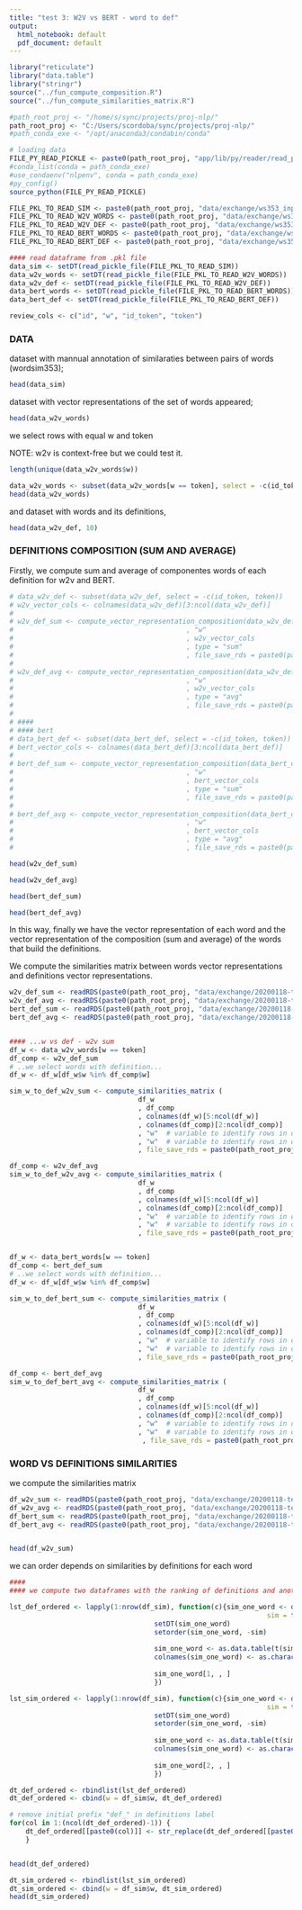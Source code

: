 ---
title: "test 3: W2V vs BERT - word to def"
output:
  html_notebook: default
  pdf_document: default
---


```{r, echo = FALSE}
library("reticulate")
library("data.table")
library("stringr")
source("../fun_compute_composition.R")
source("../fun_compute_similarities_matrix.R")

#path_root_proj <- "/home/s/sync/projects/proj-nlp/"
path_root_proj <- "C:/Users/scordoba/sync/projects/proj-nlp/"
#path_conda_exe <- "/opt/anaconda3/condabin/conda" 

# loading data
FILE_PY_READ_PICKLE <- paste0(path_root_proj, "app/lib/py/reader/read_pickle.py")
#conda_list(conda = path_conda_exe)
#use_condaenv("nlpenv", conda = path_conda_exe)
#py_config()
source_python(FILE_PY_READ_PICKLE)

FILE_PKL_TO_READ_SIM <- paste0(path_root_proj, "data/exchange/ws353_input_sim")
FILE_PKL_TO_READ_W2V_WORDS <- paste0(path_root_proj, "data/exchange/ws353_w2v_words_context")
FILE_PKL_TO_READ_W2V_DEF <- paste0(path_root_proj, "data/exchange/ws353_w2v_def_cambridge")
FILE_PKL_TO_READ_BERT_WORDS <- paste0(path_root_proj, "data/exchange/ws353_bert_words")
FILE_PKL_TO_READ_BERT_DEF <- paste0(path_root_proj, "data/exchange/ws353_bert_def_cambridge")

#### read dataframe from .pkl file
data_sim <- setDT(read_pickle_file(FILE_PKL_TO_READ_SIM))
data_w2v_words <- setDT(read_pickle_file(FILE_PKL_TO_READ_W2V_WORDS))
data_w2v_def <- setDT(read_pickle_file(FILE_PKL_TO_READ_W2V_DEF))
data_bert_words <- setDT(read_pickle_file(FILE_PKL_TO_READ_BERT_WORDS))
data_bert_def <- setDT(read_pickle_file(FILE_PKL_TO_READ_BERT_DEF))

review_cols <- c("id", "w", "id_token", "token")

```

### DATA

dataset with mannual annotation of similaraties between pairs of words (wordsim353);


```{r}
head(data_sim)
```


dataset with vector representations of the set of words appeared;

```{r}
head(data_w2v_words)
```

we select rows with equal w and token 

NOTE: w2v is context-free but we could test it.


```{r echo=FALSE}
length(unique(data_w2v_words$w))

data_w2v_words <- subset(data_w2v_words[w == token], select = -c(id_token, token))
head(data_w2v_words)
```

and dataset with words and its definitions,

```{r echo = FALSE}
head(data_w2v_def, 10)
```


### DEFINITIONS COMPOSITION (SUM AND AVERAGE)

Firstly, we compute sum and average of componentes words of each definition for w2v and BERT.

```{r echo = FALSE}
# data_w2v_def <- subset(data_w2v_def, select = -c(id_token, token))
# w2v_vector_cols <- colnames(data_w2v_def)[3:ncol(data_w2v_def)]
# 
# w2v_def_sum <- compute_vector_representation_composition(data_w2v_def 
#                                           , "w" 
#                                           , w2v_vector_cols 
#                                           , type = "sum"
#                                           , file_save_rds = paste0(path_root_proj, "data/exchange/20200118-test3-wToDef/w2v_def_sum.rds"))
# 
# w2v_def_avg <- compute_vector_representation_composition(data_w2v_def 
#                                           , "w" 
#                                           , w2v_vector_cols 
#                                           , type = "avg"
#                                           , file_save_rds = paste0(path_root_proj, "data/exchange/20200118-test3-wToDef/w2v_def_avg.rds"))
# 
# ####
# #### bert
# data_bert_def <- subset(data_bert_def, select = -c(id_token, token))
# bert_vector_cols <- colnames(data_bert_def)[3:ncol(data_bert_def)]
# 
# bert_def_sum <- compute_vector_representation_composition(data_bert_def 
#                                           , "w" 
#                                           , bert_vector_cols
#                                           , type = "sum"
#                                           , file_save_rds = paste0(path_root_proj, "data/exchange/20200118-test3-wToDef/bert_def_sum.rds"))
# 
# bert_def_avg <- compute_vector_representation_composition(data_bert_def 
#                                           , "w" 
#                                           , bert_vector_cols 
#                                           , type = "avg"
#                                           , file_save_rds = paste0(path_root_proj, "data/exchange/20200118-test3-wToDef/bert_def_avg.rds"))

```

```{r}
head(w2v_def_sum)
```
```{r}
head(w2v_def_avg)
```

```{r}
head(bert_def_sum)
```

```{r}
head(bert_def_avg)
```


In this way, finally we have the vector representation of each word and the vector representation of the composition (sum and average) of the words that build the definitions.

We compute the similarities matrix between words vector representations and definitions vector representations.




```{r, echo = FALSE}
w2v_def_sum <- readRDS(paste0(path_root_proj, "data/exchange/20200118-test3-wToDef/w2v_def_sum.rds"))
w2v_def_avg <- readRDS(paste0(path_root_proj, "data/exchange/20200118-test3-wToDef/w2v_def_avg.rds"))
bert_def_sum <- readRDS(paste0(path_root_proj, "data/exchange/20200118-test3-wToDef/bert_def_sum.rds"))
bert_def_avg <- readRDS(paste0(path_root_proj, "data/exchange/20200118-test3-wToDef/bert_def_avg.rds"))


#### ...w vs def - w2v sum
df_w <- data_w2v_words[w == token]
df_comp <- w2v_def_sum
# ..we select words with definition...
df_w <- df_w[df_w$w %in% df_comp$w]

sim_w_to_def_w2v_sum <- compute_similarities_matrix (
                                df_w
                                , df_comp
                                , colnames(df_w)[5:ncol(df_w)]
                                , colnames(df_comp)[2:ncol(df_comp)]
                                , "w"  # variable to identify rows in df1 (by rows)
                                , "w"  # variable to identify rows in df2 (by columns)
                                , file_save_rds = paste0(path_root_proj, "data/exchange/20200118-test3-wToDef/ws353_w2v_similarities_w_to_def_cambridge_sum.rds"))

df_comp <- w2v_def_avg
sim_w_to_def_w2v_avg <- compute_similarities_matrix (
                                df_w
                                , df_comp
                                , colnames(df_w)[5:ncol(df_w)]
                                , colnames(df_comp)[2:ncol(df_comp)]
                                , "w"  # variable to identify rows in df1 (by rows)
                                , "w"  # variable to identify rows in df2 (by columns)
                                , file_save_rds = paste0(path_root_proj, "data/exchange/20200118-test3-wToDef/ws353_w2v_similarities_w_to_def_cambridge_avg.rds"))


df_w <- data_bert_words[w == token]
df_comp <- bert_def_sum
# ..we select words with definition...
df_w <- df_w[df_w$w %in% df_comp$w]

sim_w_to_def_bert_sum <- compute_similarities_matrix (
                                df_w
                                , df_comp
                                , colnames(df_w)[5:ncol(df_w)]
                                , colnames(df_comp)[2:ncol(df_comp)]
                                , "w"  # variable to identify rows in df1 (by rows)
                                , "w"  # variable to identify rows in df2 (by columns)
                                , file_save_rds = paste0(path_root_proj, "data/exchange/20200118-test3-wToDef/ws353_bert_similarities_w_to_def_cambridge_sum.rds"))

df_comp <- bert_def_avg
sim_w_to_def_bert_avg <- compute_similarities_matrix (
                                df_w
                                , df_comp
                                , colnames(df_w)[5:ncol(df_w)]
                                , colnames(df_comp)[2:ncol(df_comp)]
                                , "w"  # variable to identify rows in df1 (by rows)
                                , "w"  # variable to identify rows in df2 (by columns)
                                 , file_save_rds = paste0(path_root_proj, "data/exchange/20200118-test3-wToDef/ws353_bert_similarities_w_to_def_cambridge_avg.rds"))
```




### WORD VS DEFINITIONS SIMILARITIES

we compute the similarities matrix

```{r echo = FALSE}
df_w2v_sum <- readRDS(paste0(path_root_proj, "data/exchange/20200118-test3-wToDef/ws353_w2v_similarities_w_to_def_cambridge_sum.rds"))
df_w2v_avg <- readRDS(paste0(path_root_proj, "data/exchange/20200118-test3-wToDef/ws353_w2v_similarities_w_to_def_cambridge_avg.rds"))
df_bert_sum <- readRDS(paste0(path_root_proj, "data/exchange/20200118-test3-wToDef/ws353_bert_similarities_w_to_def_cambridge_sum.rds"))
df_bert_avg <- readRDS(paste0(path_root_proj, "data/exchange/20200118-test3-wToDef/ws353_bert_similarities_w_to_def_cambridge_avg.rds"))


head(df_w2v_sum)

```

we can order depends on similarities by definitions for each word

```{r, echo = FALSE}

####
#### we compute two dataframes with the ranking of definitions and another with corresponding scores

lst_def_ordered <- lapply(1:nrow(df_sim), function(c){sim_one_word <- data.frame(  def = names(t(df_sim[c, -c("id", "w"), with = FALSE])[ , 1]), 
                                                                sim = t(df_sim[c, -c("id", "w"), with = FALSE])[ , 1])
                                    setDT(sim_one_word)
                                    setorder(sim_one_word, -sim)
                                    
                                    sim_one_word <- as.data.table(t(sim_one_word))
                                    colnames(sim_one_word) <- as.character(seq(1:ncol(sim_one_word)))
                                    
                                    sim_one_word[1, , ]
                                    })

lst_sim_ordered <- lapply(1:nrow(df_sim), function(c){sim_one_word <- data.frame(  def = names(t(df_sim[c, -c("id", "w"), with = FALSE])[ , 1]), 
                                                                sim = t(df_sim[c, -c("id", "w"), with = FALSE])[ , 1])
                                    setDT(sim_one_word)
                                    setorder(sim_one_word, -sim)
                                    
                                    sim_one_word <- as.data.table(t(sim_one_word))
                                    colnames(sim_one_word) <- as.character(seq(1:ncol(sim_one_word)))
                                    
                                    sim_one_word[2, , ]
                                    })

dt_def_ordered <- rbindlist(lst_def_ordered)
dt_def_ordered <- cbind(w = df_sim$w, dt_def_ordered)

# remove initial prefix "def_" in definitions label 
for(col in 1:(ncol(dt_def_ordered)-1)) { 
    dt_def_ordered[[paste0(col)]] <- str_replace(dt_def_ordered[[paste0(col)]], "def_", "") 
    } 


head(dt_def_ordered)

dt_sim_ordered <- rbindlist(lst_sim_ordered)
dt_sim_ordered <- cbind(w = df_sim$w, dt_sim_ordered)
head(dt_sim_ordered)
```






